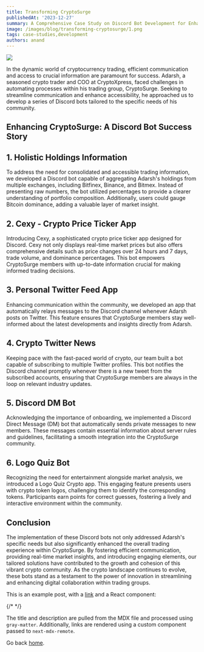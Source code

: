 ```yaml
---
title: Transforming CryptoSurge
publishedAt: '2023-12-27'
summary: A Comprehensive Case Study on Discord Bot Development for Enhanced Trading Experience
image: /images/blog/transforming-cryptosurge/1.png
tags: case-studies,development
authors: anand
---
```


![](/images/blog/transforming-cryptosurge/2.jpeg)

In the dynamic world of cryptocurrency trading, efficient communication and access to crucial information are paramount for success. Adarsh, a seasoned crypto trader and COO at CryptoXpress, faced challenges in automating processes within his trading group, CryptoSurge. Seeking to streamline communication and enhance accessibility, he approached us to develop a series of Discord bots tailored to the specific needs of his community.

## Enhancing CryptoSurge: A Discord Bot Success Story

## 1. Holistic Holdings Information

To address the need for consolidated and accessible trading information, we developed a Discord bot capable of aggregating Adarsh's holdings from multiple exchanges, including Bitfinex, Binance, and Bitmex. Instead of presenting raw numbers, the bot utilized percentages to provide a clearer understanding of portfolio composition. Additionally, users could gauge Bitcoin dominance, adding a valuable layer of market insight.

## 2. Cexy - Crypto Price Ticker App

Introducing Cexy, a sophisticated crypto price ticker app designed for Discord. Cexy not only displays real-time market prices but also offers comprehensive details such as price changes over 24 hours and 7 days, trade volume, and dominance percentages. This bot empowers CryptoSurge members with up-to-date information crucial for making informed trading decisions.

## 3. Personal Twitter Feed App

Enhancing communication within the community, we developed an app that automatically relays messages to the Discord channel whenever Adarsh posts on Twitter. This feature ensures that CryptoSurge members stay well-informed about the latest developments and insights directly from Adarsh.

## 4. Crypto Twitter News

Keeping pace with the fast-paced world of crypto, our team built a bot capable of subscribing to multiple Twitter profiles. This bot notifies the Discord channel promptly whenever there is a new tweet from the subscribed accounts, ensuring that CryptoSurge members are always in the loop on relevant industry updates.

## 5. Discord DM Bot

Acknowledging the importance of onboarding, we implemented a Discord Direct Message (DM) bot that automatically sends private messages to new members. These messages contain essential information about server rules and guidelines, facilitating a smooth integration into the CryptoSurge community.

## 6. Logo Quiz Bot

Recognizing the need for entertainment alongside market analysis, we introduced a Logo Quiz Crypto app. This engaging feature presents users with crypto token logos, challenging them to identify the corresponding tokens. Participants earn points for correct guesses, fostering a lively and interactive environment within the community.

## Conclusion

The implementation of these Discord bots not only addressed Adarsh's specific needs but also significantly enhanced the overall trading experience within CryptoSurge. By fostering efficient communication, providing real-time market insights, and introducing engaging elements, our tailored solutions have contributed to the growth and cohesion of this vibrant crypto community. As the crypto landscape continues to evolve, these bots stand as a testament to the power of innovation in streamlining and enhancing digital collaboration within trading groups.

This is an example post, with a [link](https://nextjs.org) and a React component:

{/* <TestComponent name='next-mdx-remote' /> */}

The title and description are pulled from the MDX file and processed using `gray-matter`. Additionally, links are rendered using a custom component passed to `next-mdx-remote`.

Go back [home](/).
